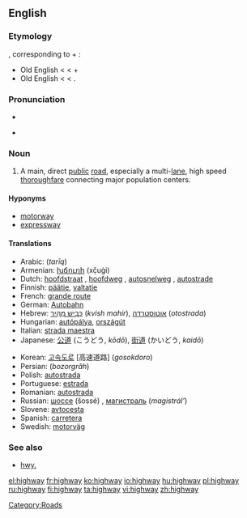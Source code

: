 {{wikipedia}}
==English==

===Etymology===
{{etyl|ang}} {{term|heahweg|hēahweġ|main road}}, corresponding to {{term|high}} + {{term|way}}:
* Old English {{term|heah|hēah|of great height, tall}} <{{proto|Germanic|kaukhaz}} < {{proto|Indo-European|kowkos|hill}} +
* Old English {{term|weg|weġ|lang=ang|road, path}} < {{proto|Germanic|wegaz}} < {{proto|Indo-European|wegʰ-|to move}}.

===Pronunciation===
* {{IPA|/ˈhaɪweɪ/}}
* {{audio|en-us-highway.ogg|Audio (US)}}
*: {{rhymes|aɪweɪ}}

===Noun===
{{en-noun}}

# A main, direct [[public]] [[road]], especially a multi-[[lane]], high speed [[thoroughfare]] connecting major population centers.

====Hyponyms====
* [[motorway]]
* [[expressway]]

====Translations====
{{trans-top|main public thoroughfare}}
* Arabic: {{Arab|[[طريق]]}} (''tarīq'') {{m}}
* Armenian: [[խճուղի]] (xč̣uġi)
* Dutch: [[hoofdstraat]] {{f}}, [[hoofdweg]] {{m}}, [[autosnelweg]] {{m}}, [[autostrade]] {{f}}
* Finnish: [[päätie]], [[valtatie]]
* French: [[grande route]] {{f}}
* German: [[Autobahn]] {{f}}
* Hebrew: [[כביש מהיר|כְּבִיש מַהִיר]] (''kvish mahir''), [[אוטוסטרדה]] (''otostrada'')
* Hungarian: [[autópálya]], [[országút]]
* Italian: [[strada maestra]] {{f}}
* Japanese: [[公道]] (こうどう, ''kōdō''), [[街道]] (かいどう, ''kaidō'')
{{trans-mid}}
* Korean: [[고속도로]] [高速道路] (''gosokdoro'')
* Persian: {{fa-Arab|[[بزرگراه]]}} (''bozorgrâh'')
* Polish: [[autostrada]] {{f}}
* Portuguese: [[estrada]] {{f}}
* Romanian: [[autostrada]] {{f}}
* Russian: [[шоссе]] (šossé) {{n}}, [[магистраль]] (''magistrál’'') {{f}}
* Slovene: [[avtocesta]] {{f}}
* Spanish: [[carretera]] {{f}}
* Swedish: [[motorväg]] {{c}}
{{trans-bottom}}

===See also===
* [[hwy.]]

[[Category:Roads]]

[[el:highway]]
[[fr:highway]]
[[ko:highway]]
[[io:highway]]
[[hu:highway]]
[[pl:highway]]
[[ru:highway]]
[[fi:highway]]
[[ta:highway]]
[[vi:highway]]
[[zh:highway]]